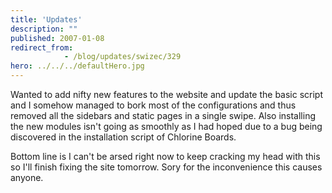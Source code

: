 ```yaml
---
title: 'Updates'
description: ""
published: 2007-01-08
redirect_from: 
            - /blog/updates/swizec/329
hero: ../../../defaultHero.jpg
---
```


Wanted to add nifty new features to the website and update the basic script and I somehow managed to bork most of the configurations and thus removed all the sidebars and static pages in a single swipe. Also installing the new modules isn't going as smoothly as I had hoped due to a bug being discovered in the installation script of Chlorine Boards.

Bottom line is I can't be arsed right now to keep cracking my head with this so I'll finish fixing the site tomorrow. Sory for the inconvenience this causes anyone.
